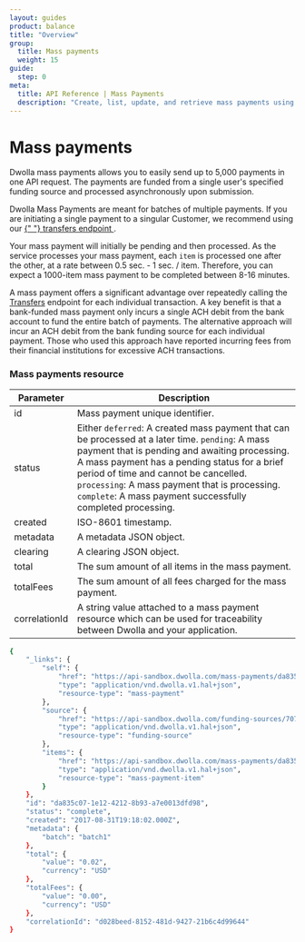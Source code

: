 ```yaml
---
layout: guides
product: balance
title: "Overview"
group:
  title: Mass payments
  weight: 15
guide:
  step: 0
meta:
  title: API Reference | Mass Payments
  description: "Create, list, update, and retrieve mass payments using the Dwolla API."
---
```


# Mass payments

Dwolla mass payments allows you to easily send up to 5,000 payments in one API request. The payments are funded from a single user's specified funding source and processed asynchronously upon submission.

<AlertBar variation="info">
  Dwolla Mass Payments are meant for batches of multiple payments. If you are
  initiating a single payment to a singular Customer, we recommend using our
  <a href="https://developers.dwolla.com/api-reference/transfers">
    {" "}
    transfers endpoint
  </a>.
</AlertBar>

Your mass payment will initially be pending and then processed. As the service processes your mass payment, each `item` is processed one after the other, at a rate between 0.5 sec. - 1 sec. / item. Therefore, you can expect a 1000-item mass payment to be completed between 8-16 minutes.

A mass payment offers a significant advantage over repeatedly calling the [Transfers](https://developers.dwolla.com/api-reference/transfers) endpoint for each individual transaction. A key benefit is that a bank-funded mass payment only incurs a single ACH debit from the bank account to fund the entire batch of payments. The alternative approach will incur an ACH debit from the bank funding source for each individual payment. Those who used this approach have reported incurring fees from their financial institutions for excessive ACH transactions.

### Mass payments resource

| Parameter     | Description                                                                                                                                                                                                                                                                                                                                                |
| ------------- | ---------------------------------------------------------------------------------------------------------------------------------------------------------------------------------------------------------------------------------------------------------------------------------------------------------------------------------------------------------- |
| id            | Mass payment unique identifier.                                                                                                                                                                                                                                                                                                                            |
| status        | Either `deferred`: A created mass payment that can be processed at a later time. `pending`: A mass payment that is pending and awaiting processing. A mass payment has a pending status for a brief period of time and cannot be cancelled. `processing`: A mass payment that is processing. `complete`: A mass payment successfully completed processing. |
| created       | ISO-8601 timestamp.                                                                                                                                                                                                                                                                                                                                        |
| metadata      | A metadata JSON object.                                                                                                                                                                                                                                                                                                                                    |
| clearing      | A clearing JSON object.                                                                                                                                                                                                                                                                                                                                    |
| total         | The sum amount of all items in the mass payment.                                                                                                                                                                                                                                                                                                           |
| totalFees     | The sum amount of all fees charged for the mass payment.                                                                                                                                                                                                                                                                                                   |
| correlationId | A string value attached to a mass payment resource which can be used for traceability between Dwolla and your application.                                                                                                                                                                                                                                 |

```bash
{
    "_links": {
        "self": {
            "href": "https://api-sandbox.dwolla.com/mass-payments/da835c07-1e12-4212-8b93-a7e0013dfd98",
            "type": "application/vnd.dwolla.v1.hal+json",
            "resource-type": "mass-payment"
        },
        "source": {
            "href": "https://api-sandbox.dwolla.com/funding-sources/707177c3-bf15-4e7e-b37c-55c3898d9bf4",
            "type": "application/vnd.dwolla.v1.hal+json",
            "resource-type": "funding-source"
        },
        "items": {
            "href": "https://api-sandbox.dwolla.com/mass-payments/da835c07-1e12-4212-8b93-a7e0013dfd98/items",
            "type": "application/vnd.dwolla.v1.hal+json",
            "resource-type": "mass-payment-item"
        }
    },
    "id": "da835c07-1e12-4212-8b93-a7e0013dfd98",
    "status": "complete",
    "created": "2017-08-31T19:18:02.000Z",
    "metadata": {
        "batch": "batch1"
    },
    "total": {
        "value": "0.02",
        "currency": "USD"
    },
    "totalFees": {
        "value": "0.00",
        "currency": "USD"
    },
    "correlationId": "d028beed-8152-481d-9427-21b6c4d99644"
}
```
